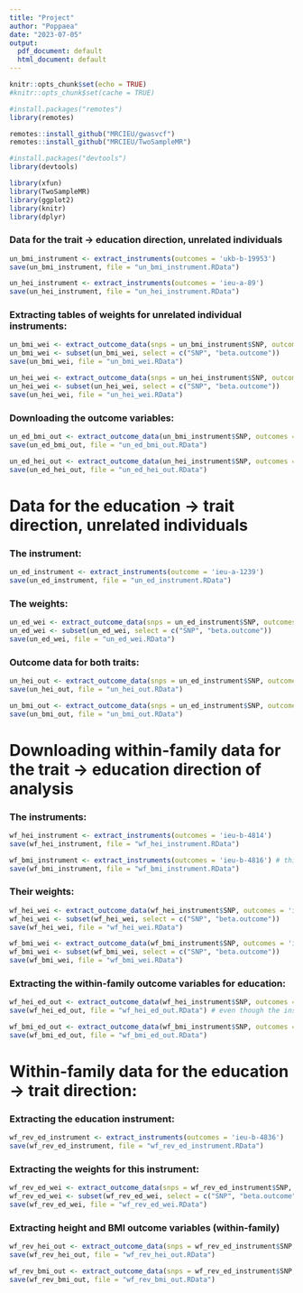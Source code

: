 ---
title: "Project"
author: "Poppaea"
date: "2023-07-05"
output:
  pdf_document: default
  html_document: default
---

```{r setup, include=FALSE}
knitr::opts_chunk$set(echo = TRUE)
#knitr::opts_chunk$set(cache = TRUE)
```

```{r installing packages and loading libraries, echo=TRUE, include=FALSE, message=TRUE}
#install.packages("remotes")
library(remotes)

remotes::install_github("MRCIEU/gwasvcf")
remotes::install_github("MRCIEU/TwoSampleMR")

#install.packages("devtools")
library(devtools)

library(xfun)
library(TwoSampleMR)
library(ggplot2)
library(knitr)
library(dplyr)
```

### Data for the trait -> education direction, unrelated individuals
```{r}
un_bmi_instrument <- extract_instruments(outcomes = 'ukb-b-19953')
save(un_bmi_instrument, file = "un_bmi_instrument.RData")
```

```{r}
un_hei_instrument <- extract_instruments(outcomes = 'ieu-a-89')
save(un_hei_instrument, file = "un_hei_instrument.RData")
```

### Extracting tables of weights for unrelated individual instruments:
```{r}
un_bmi_wei <- extract_outcome_data(snps = un_bmi_instrument$SNP, outcomes = 'ukb-b-19953')
un_bmi_wei <- subset(un_bmi_wei, select = c("SNP", "beta.outcome"))
save(un_bmi_wei, file = "un_bmi_wei.RData")
```

```{r}
un_hei_wei <- extract_outcome_data(snps = un_hei_instrument$SNP, outcomes = 'ieu-a-89')
un_hei_wei <- subset(un_hei_wei, select = c("SNP", "beta.outcome"))
save(un_hei_wei, file = "un_hei_wei.RData")
```

### Downloading the outcome variables:
```{r}
un_ed_bmi_out <- extract_outcome_data(un_bmi_instrument$SNP, outcomes = 'ieu-a-1239')
save(un_ed_bmi_out, file = "un_ed_bmi_out.RData")
```

```{r}
un_ed_hei_out <- extract_outcome_data(un_hei_instrument$SNP, outcomes = 'ieu-a-1239')
save(un_ed_hei_out, file = "un_ed_hei_out.RData")
```

# Data for the education -> trait direction, unrelated individuals
### The instrument:
```{r}
un_ed_instrument <- extract_instruments(outcome = 'ieu-a-1239')
save(un_ed_instrument, file = "un_ed_instrument.RData")
```

### The weights:
```{r}
un_ed_wei <- extract_outcome_data(snps = un_ed_instrument$SNP, outcomes = 'ieu-a-1239')
un_ed_wei <- subset(un_ed_wei, select = c("SNP", "beta.outcome"))
save(un_ed_wei, file = "un_ed_wei.RData")
```

### Outcome data for both traits:
```{r}
un_hei_out <- extract_outcome_data(snps = un_ed_instrument$SNP, outcomes = 'ieu-a-89')
save(un_hei_out, file = "un_hei_out.RData")
```

```{r}
un_bmi_out <- extract_outcome_data(snps = un_ed_instrument$SNP, outcomes = 'ukb-b-19953')
save(un_bmi_out, file = "un_bmi_out.RData")
```

# Downloading within-family data for the trait -> education direction of analysis
### The instruments:
```{r}
wf_hei_instrument <- extract_instruments(outcomes = 'ieu-b-4814')
save(wf_hei_instrument, file = "wf_hei_instrument.RData")
```

```{r}
wf_bmi_instrument <- extract_instruments(outcomes = 'ieu-b-4816') # this instrument is very small...
save(wf_bmi_instrument, file = "wf_bmi_instrument.RData")
```

### Their weights:
```{r}
wf_hei_wei <- extract_outcome_data(wf_hei_instrument$SNP, outcomes = 'ieu-b-4814')
wf_hei_wei <- subset(wf_hei_wei, select = c("SNP", "beta.outcome"))
save(wf_hei_wei, file = "wf_hei_wei.RData")
```

```{r}
wf_bmi_wei <- extract_outcome_data(wf_bmi_instrument$SNP, outcomes = 'ieu-b-4816') # cane from a small instrument
wf_bmi_wei <- subset(wf_bmi_wei, select = c("SNP", "beta.outcome"))
save(wf_bmi_wei, file = "wf_bmi_wei.RData")
```

### Extracting the within-family outcome variables for education:
```{r}
wf_hei_ed_out <- extract_outcome_data(wf_hei_instrument$SNP, outcomes = 'ieu-b-4836') # this doesn't exist
save(wf_hei_ed_out, file = "wf_hei_ed_out.RData") # even though the instrument is significant
```

```{r}
wf_bmi_ed_out <- extract_outcome_data(wf_bmi_instrument$SNP, outcomes = 'ieu-b-4836') # doesn't produce anything?
save(wf_bmi_ed_out, file = "wf_bmi_ed_out.RData")
```

# Within-family data for the education -> trait direction:
### Extracting the education instrument:
```{r}
wf_rev_ed_instrument <- extract_instruments(outcomes = 'ieu-b-4836')
save(wf_rev_ed_instrument, file = "wf_rev_ed_instrument.RData")
```

### Extracting the weights for this instrument:
```{r}
wf_rev_ed_wei <- extract_outcome_data(snps = wf_rev_ed_instrument$SNP, outcomes = 'ieu-b-4836')
wf_rev_ed_wei <- subset(wf_rev_ed_wei, select = c("SNP", "beta.outcome"))
save(wf_rev_ed_wei, file = "wf_rev_ed_wei.RData")
```

### Extracting height and BMI outcome variables (within-family)
```{r}
wf_rev_hei_out <- extract_outcome_data(snps = wf_rev_ed_instrument$SNP, outcomes = 'ieu-b-4814') # check these
save(wf_rev_hei_out, file = "wf_rev_hei_out.RData")
```

```{r}
wf_rev_bmi_out <- extract_outcome_data(snps = wf_rev_ed_instrument$SNP, outcomes = 'ieu-b-4816') # check these
save(wf_rev_bmi_out, file = "wf_rev_bmi_out.RData")
```




